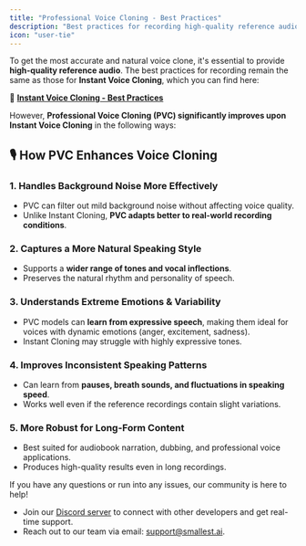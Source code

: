 ```yaml
---
title: "Professional Voice Cloning - Best Practices"
description: "Best practices for recording high-quality reference audio."
icon: "user-tie"
---
```


To get the most accurate and natural voice clone, it's essential to provide **high-quality reference audio**. The best practices for recording remain the same as those for **Instant Voice Cloning**, which you can find here:  

🔗 **[Instant Voice Cloning - Best Practices](/v2.2.0/content/best-practices/vc-best-practices)**  

However, **Professional Voice Cloning (PVC) significantly improves upon Instant Voice Cloning** in the following ways:  

## 🎙️ How PVC Enhances Voice Cloning  

### 1. **Handles Background Noise More Effectively**  
   - PVC can filter out mild background noise without affecting voice quality.  
   - Unlike Instant Cloning, **PVC adapts better to real-world recording conditions**.  

### 2. **Captures a More Natural Speaking Style**  
   - Supports a **wider range of tones and vocal inflections**.  
   - Preserves the natural rhythm and personality of speech.  

### 3. **Understands Extreme Emotions & Variability**  
   - PVC models can **learn from expressive speech**, making them ideal for voices with dynamic emotions (anger, excitement, sadness).  
   - Instant Cloning may struggle with highly expressive tones.  

### 4. **Improves Inconsistent Speaking Patterns**  
   - Can learn from **pauses, breath sounds, and fluctuations in speaking speed**.  
   - Works well even if the reference recordings contain slight variations.  

### 5. **More Robust for Long-Form Content**  
   - Best suited for audiobook narration, dubbing, and professional voice applications.  
   - Produces high-quality results even in long recordings.  

If you have any questions or run into any issues, our community is here to help!   

- Join our [Discord server](https://discord.gg/ywShEyXHBW) to connect with other developers and get real-time support.  
- Reach out to our team via email: [support@smallest.ai](mailto:support@smallest.ai).